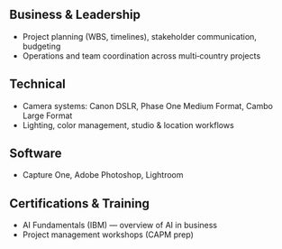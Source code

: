 

## Business & Leadership
- Project planning (WBS, timelines), stakeholder communication, budgeting
- Operations and team coordination across multi‑country projects

## Technical
- Camera systems: Canon DSLR, Phase One Medium Format, Cambo Large Format
- Lighting, color management, studio & location workflows

## Software
- Capture One, Adobe Photoshop, Lightroom

## Certifications & Training
- AI Fundamentals (IBM) — overview of AI in business
- Project management workshops (CAPM prep)
